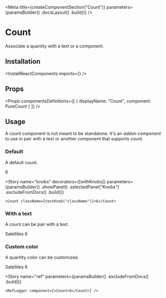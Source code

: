 
<Meta
    title={createComponentSection("Count")}
    parameters={paramsBuilder()
        .docsLayout(<ReactComponentsLayout sourcePath="/packages/react-components/src/count/src" />)
        .build()}
/>

# Count

Associate a quantity with a text or a component.

## Installation

<InstallReactComponents imports={<Imports />} />

## Props

<Props
    componentsDefinitions={[
        { displayName: "Count", component: PureCount }
    ]}
/>

## Usage

A count component is not meant to be standalone. It's an *addon component* to use in pair with a text or another component that supports count.

### Default

A default count.

<Preview>
    <Story name="default">
        <Count>6</Count>
    </Story>
</Preview>

<Story
    name="knobs"
    decorators={[withKnobs]}
    parameters={paramsBuilder()
        .showPanel()
        .selectedPanel("Knobs")
        .excludeFromDocs()
        .build()}
>
    <Count className={textKnob("className")}>6</Count>
</Story>

### With a text

A count can be pair with a text.

<Preview>
    <Story name="text">
        <span>
            Satellites <Count>6</Count>
        </span>
    </Story>
</Preview>

### Custom color

A quantity color can be customized.

<Preview>
    <Story name="custom color">
        <span>
            Satellites <Count className="primary-500">6</Count>
        </span>
    </Story>
</Preview>

<Story
    name="ref"
    parameters={paramsBuilder()
        .excludeFromDocs()
        .build()}
>
    <RefLogger component={<Count>6</Count>} />
</Story>
